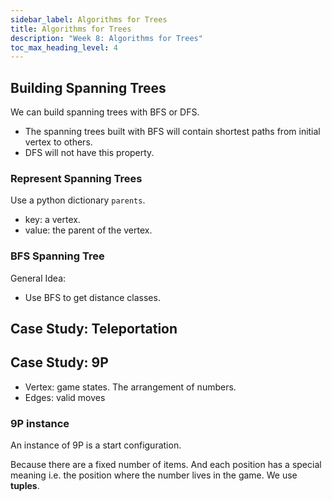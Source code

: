 ```yaml
---
sidebar_label: Algorithms for Trees
title: Algorithms for Trees
description: "Week 8: Algorithms for Trees"
toc_max_heading_level: 4
---
```


## Building Spanning Trees

We can build spanning trees with BFS or DFS.

- The spanning trees built with BFS will contain shortest paths from initial vertex to others.
- DFS will not have this property.

### Represent Spanning Trees

Use a python dictionary `parents`.

- key: a vertex.
- value: the parent of the vertex.

### BFS Spanning Tree

General Idea:

- Use BFS to get distance classes.

## Case Study: Teleportation

## Case Study: 9P

- Vertex: game states. The arrangement of numbers.
- Edges: valid moves

### 9P instance

An instance of 9P is a start configuration.

Because there are a fixed number of items.
And each position has a special meaning i.e. the position where the number lives in the game. We use **tuples**.
